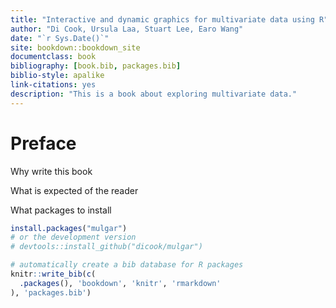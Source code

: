 ```yaml
--- 
title: "Interactive and dynamic graphics for multivariate data using R"
author: "Di Cook, Ursula Laa, Stuart Lee, Earo Wang"
date: "`r Sys.Date()`"
site: bookdown::bookdown_site
documentclass: book
bibliography: [book.bib, packages.bib]
biblio-style: apalike
link-citations: yes
description: "This is a book about exploring multivariate data."
---
```


# Preface {-}

Why write this book

What is expected of the reader

What packages to install

```r
install.packages("mulgar")
# or the development version
# devtools::install_github("dicook/mulgar")
```


```r
# automatically create a bib database for R packages
knitr::write_bib(c(
  .packages(), 'bookdown', 'knitr', 'rmarkdown'
), 'packages.bib')
```
